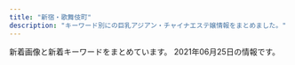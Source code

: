 ```yaml
---
title: "新宿・歌舞伎町"
description: "キーワード別にの巨乳アジアン・チャイナエステ嬢情報をまとめました。"
---
```


新着画像と新着キーワードをまとめています。
2021年06月25日の情報です。

<DmmAffiliateIns />
<KeywordTable
  shops={
    [
    {
        "keywords": {},
        "station": "\u897f\u6b66\u65b0\u5bbf\u99c5\u5317\u53e3",
        "url": "http://genkimorimori.este88.com/",
        "name": "\u5143\u6c17\u30e2\u30ea\u30e2\u30ea",
        "img_links": [
            "http://genkimorimori.este88.com/images/kixyoko1.jpg",
            "http://genkimorimori.este88.com/gals/koko1.jpg",
            "http://genkimorimori.este88.com/gals/nnana1.jpg",
            "http://genkimorimori.este88.com/images/momo1.jpg",
            "http://genkimorimori.este88.com/images/r04.jpg",
            "http://genkimorimori.este88.com/img/kaori1.jpg",
            "http://genkimorimori.este88.com/img/mika1.jpg",
            "http://genkimorimori.este88.com/img/koyuki1.jpg",
            "http://genkimorimori.este88.com/gals/risa1.jpg",
            "http://genkimorimori.este88.com/images/r01.jpg",
            "http://genkimorimori.este88.com/images/kaori1.jpg",
            "http://genkimorimori.este88.com/images/r02.jpg",
            "http://genkimorimori.este88.com/img/kixyoko1.jpg",
            "http://genkimorimori.este88.com/img/momo1.jpg",
            "http://genkimorimori.este88.com/gals/sayuri1.jpg",
            "http://genkimorimori.este88.com/images/koyuki1.jpg",
            "http://genkimorimori.este88.com/images/mika1.jpg",
            "http://genkimorimori.este88.com/images/ph1.jpg"
        ]
    },
    {
        "url": "http://hi-msg.com/koyuki/",
        "name": "KOYUKI",
        "station": "JR\u65b0\u5bbf\u99c5\u6771\u53e3",
        "img_links": [
            "http://hi-msg.com/koyuki/img/english-t1.png",
            "http://hi-msg.com/koyuki/img/p-9.jpg",
            "http://hi-msg.com/koyuki/img/kanban4.jpg",
            "http://hi-msg.com/koyuki/img/p-11.jpg",
            "http://hi-msg.com/koyuki/img/head.png",
            "http://hi-msg.com/koyuki/img/botton.png",
            "http://hi-msg.com/koyuki/img/p-7.jpg",
            "http://hi-msg.com/koyuki/img/tel.png",
            "http://hi-msg.com/koyuki/img/p-1.jpg",
            "http://hi-msg.com/koyuki/img/p-2-1.jpg",
            "http://hi-msg.com/koyuki/img/p-7-1.jpg",
            "http://hi-msg.com/koyuki/img/t-3.png",
            "http://hi-msg.com/koyuki/img/p-3-1.jpg",
            "http://hi-msg.com/koyuki/img/p-5.jpg",
            "http://hi-msg.com/koyuki/img/tit.png",
            "http://hi-msg.com/koyuki/img/p-10.jpg",
            "http://hi-msg.com/koyuki/img/p-0.jpg",
            "http://hi-msg.com/koyuki/img/p-3.jpg",
            "http://hi-msg.com/koyuki/img/kanban4s.jpg",
            "http://hi-msg.com/koyuki/img/p-4.jpg",
            "http://hi-msg.com/koyuki/img/p-6.jpg",
            "http://hi-msg.com/koyuki/img/english-t6.png",
            "http://hi-msg.com/koyuki/img/english-t2.png",
            "http://hi-msg.com/koyuki/img/english-t3.png",
            "http://hi-msg.com/koyuki/img/t-1.png",
            "http://hi-msg.com/koyuki/img/card.png",
            "http://hi-msg.com/koyuki/img/p-8-1.jpg",
            "http://hi-msg.com/koyuki/img/p-4-1.jpg",
            "http://hi-msg.com/koyuki/img/newstback.png",
            "http://hi-msg.com/koyuki/img/p-2.jpg",
            "http://hi-msg.com/koyuki/img/re.png",
            "http://hi-msg.com/koyuki/img/p-6-1.jpg",
            "http://hi-msg.com/koyuki/img/p-8.jpg",
            "http://hi-msg.com/koyuki/img/english-t4.png",
            "http://hi-msg.com/koyuki/img/english-t5.png",
            "http://hi-msg.com/koyuki/img/card-english.png",
            "http://hi-msg.com/koyuki/img/t-2.png"
        ],
        "keywords": {
            "C": 8
        }
    },
    {
        "url": "http://www.yuuka.info/",
        "img_links": [
            "http://www.yuuka.info/images/rec1.jpg",
            "http://www.yuuka.info/images/staff_t.jpg",
            "http://www.yuuka.info/images/sys.jpg",
            "http://www.yuuka.info/images/tel.jpg",
            "http://www.yuuka.info/img/sayaka1.jpg",
            "http://www.yuuka.info/images/4.jpg",
            "http://www.yuuka.info/images/interior_t.jpg",
            "http://www.yuuka.info/images/ta.jpg",
            "http://www.yuuka.info/images/int2.jpg",
            "http://www.yuuka.info/images/3.jpg",
            "http://www.yuuka.info/images/up.png",
            "http://www.yuuka.info/images/int1.jpg",
            "http://www.yuuka.info/images/1.jpg",
            "http://www.yuuka.info/images/2.jpg",
            "http://www.yuuka.info/img/momo1.jpg",
            "http://www.yuuka.info/img/miyu1.jpg",
            "http://www.yuuka.info/images/news.jpg",
            "http://www.yuuka.info/images/mobile.jpg",
            "http://www.yuuka.info/images/rec2.jpg",
            "http://www.yuuka.info/img/rina1.jpg",
            "http://www.yuuka.info/images/head.jpg"
        ],
        "name": "\u7652\u83ef \u3086\u3046\u304b",
        "station": "JR\u65b0\u5bbf\u99c5\u6771\u53e3",
        "keywords": {}
    },
    {
        "img_links": [
            "http://fairy-girl.work/images/int1.jpg",
            "http://fairy-girl.work/staff/kiki.jpg",
            "http://fairy-girl.work/images/5.jpg",
            "http://fairy-girl.work/img/kiki1.jpg",
            "http://fairy-girl.work/staff/rika.jpg",
            "http://fairy-girl.work/img/eri2.jpg",
            "http://fairy-girl.work/img/kana1.jpg",
            "http://fairy-girl.work/images/sys3.jpg",
            "http://fairy-girl.work/staff/hitomi.jpg",
            "http://fairy-girl.work/img/hitomi1.jpg",
            "http://fairy-girl.work/images/line.png",
            "http://fairy-girl.work/images/8.jpg",
            "http://fairy-girl.work/images/sys2.jpg",
            "http://fairy-girl.work/img/rika1.jpg",
            "http://fairy-girl.work/images/tr.jpg",
            "http://fairy-girl.work/img/misa1.jpg",
            "http://fairy-girl.work/images/ac1.jpg",
            "http://fairy-girl.work/images/6.jpg",
            "http://fairy-girl.work/staff/kana.jpg",
            "http://fairy-girl.work/staff/yuki.jpg",
            "http://fairy-girl.work/images/staff_t.jpg",
            "http://fairy-girl.work/images/2.jpg",
            "http://fairy-girl.work/images/interior_t.jpg",
            "http://fairy-girl.work/img/rara1.jpg",
            "http://fairy-girl.work/images/9.jpg",
            "http://fairy-girl.work/img/rina1.jpg",
            "http://fairy-girl.work/images/sys4.jpg",
            "http://fairy-girl.work/images/int2.jpg",
            "http://fairy-girl.work/img/kiki2.jpg",
            "http://fairy-girl.work/images/ac2.jpg",
            "http://fairy-girl.work/images/sys1.jpg",
            "http://fairy-girl.work/images/11.jpg",
            "http://fairy-girl.work/staff/yuyu.jpg",
            "http://fairy-girl.work/staff/rara.jpg",
            "http://fairy-girl.work/images/7.jpg",
            "http://fairy-girl.work/staff/rina.jpg",
            "http://fairy-girl.work/images/3.jpg",
            "http://fairy-girl.work/img/yuyu1.jpg",
            "http://fairy-girl.work/images/10.jpg",
            "http://fairy-girl.work/staff/mari.jpg",
            "http://fairy-girl.work/staff/misa.jpg",
            "http://fairy-girl.work/images/bana0404_4.png",
            "http://fairy-girl.work/images/sys5.jpg",
            "http://fairy-girl.work/img/eri1.jpg",
            "http://fairy-girl.work/images/news.jpg",
            "http://fairy-girl.work/images/1.jpg",
            "http://fairy-girl.work/images/12.jpg",
            "http://fairy-girl.work/img/yuki1.jpg",
            "http://fairy-girl.work/images/mobile.jpg",
            "http://fairy-girl.work/staff/eri.jpg",
            "http://fairy-girl.work/img/mari1.jpg"
        ],
        "station": "JR\u65b0\u5bbf\u99c5\u897f\u53e3",
        "name": "Fairy Girl",
        "url": "http://fairy-girl.work/",
        "keywords": {}
    },
    {
        "station": "JR\u65b0\u5bbf\u99c5\u6771\u53e3",
        "img_links": [
            "http://relaxia.work/images/link_nav06.jpg",
            "http://relaxia.work/images/info1.jpg",
            "http://relaxia.work/images/info3.jpg",
            "http://relaxia.work/images/info2.jpg",
            "http://relaxia.work/images/link_nav01.jpg",
            "http://relaxia.work/images/sp_top.jpg",
            "http://relaxia.work/images/top.png",
            "http://relaxia.work/images/side_link.jpg",
            "http://relaxia.work/images/link_nav04.jpg",
            "http://relaxia.work/images/note.jpg",
            "http://relaxia.work/images/link_nav02.jpg",
            "http://relaxia.work/images/side_tel.jpg",
            "http://relaxia.work/images/link_nav05.jpg",
            "http://relaxia.work/images/ico01.png",
            "http://relaxia.work/images/top_slider01.jpg",
            "http://relaxia.work/img/haru1.jpg",
            "http://relaxia.work/img/yuki1.jpg",
            "http://relaxia.work/images/side_mobile.jpg",
            "http://relaxia.work/images/link_nav03.jpg",
            "http://relaxia.work/img/sizuka1.jpg"
        ],
        "name": "\u30ea\u30e9\u30af\u30b7\u30a2\u30fc",
        "keywords": {},
        "url": "http://relaxia.work/"
    },
    {
        "url": "http://aroma-massage.red/",
        "img_links": [
            "http://aroma-massage.red/images/cg01.jpg",
            "http://aroma-massage.red/images/cg06.jpg",
            "http://aroma-massage.red/images/cg05.jpg",
            "http://aroma-massage.red/images/acc1.jpg",
            "http://aroma-massage.red/images/img-link.jpg",
            "http://aroma-massage.red/images/kan.jpg",
            "http://aroma-massage.red/images/ttl-pickup.png",
            "http://aroma-massage.red/images/img-header-mainvisual01t.jpg",
            "http://aroma-massage.red/images/cg02.jpg",
            "http://aroma-massage.red/images/img-header-mainvisual01.jpg",
            "http://aroma-massage.red/images/img-linkt.jpg",
            "http://aroma-massage.red/images/bnr-campaign01.jpg",
            "http://aroma-massage.red/images/txt-header-storeinfo.png",
            "http://aroma-massage.red/images/img-therapistt.jpg",
            "http://aroma-massage.red/images/ttl-qrt.png",
            "http://aroma-massage.red/images/ttl-pickupt.png",
            "http://aroma-massage.red/images/ttl-conceptt.png",
            "http://aroma-massage.red/images/ttl-concept.png",
            "http://aroma-massage.red/images/qr.jpg",
            "http://aroma-massage.red/images/ttl-concept2t.png",
            "http://aroma-massage.red/images/cg03.jpg",
            "http://aroma-massage.red/images/ttl-therapist.png",
            "http://aroma-massage.red/images/txt-header-phone.png",
            "http://aroma-massage.red/images/ttl-informationt.png",
            "http://aroma-massage.red/images/ttl-link.png",
            "http://aroma-massage.red/images/ttl-qrf.png",
            "http://aroma-massage.red/images/bg-image-consept.png",
            "http://aroma-massage.red/images/txt-header-phonet.png",
            "http://aroma-massage.red/images/bg-image-consept02.png",
            "http://aroma-massage.red/images/img-therapist.jpg",
            "http://aroma-massage.red/images/acc.jpg",
            "http://aroma-massage.red/images/ttl-concept2.png",
            "http://aroma-massage.red/images/bnr-sp-campaign01.jpg",
            "http://aroma-massage.red/images/txt-footer-copyright.png",
            "http://aroma-massage.red/images/ttl-qr.png",
            "http://aroma-massage.red/images/ttl-information.png"
        ],
        "name": "\u30c6\u30bb\u30e9-Tethera-",
        "station": "JR\u65b0\u5bbf\u99c5\u6771\u53e3",
        "keywords": {
            "D": 20
        }
    },
    {
        "url": "http://crystal-est.net/",
        "keywords": {
            "C": 2
        },
        "station": "JR\u65b0\u5bbf\u99c5\u6771\u53e3",
        "img_links": [
            "http://crystal-est.net/uploads/crystal/2017/03/bnr_side_042.png",
            "http://crystal-est.net/uploads/crystal/2020/12/img_6830.jpg",
            "http://crystal-est.net/uploads/crystal/images/no-photo.jpg",
            "http://ruby-es.com/uploads/rubyes/2017/02/img_info_06.png",
            "http://crystal-est.net/uploads/crystal/2017/03/btn_top_02.png",
            "http://crystal-est.net/uploads/crystal/2017/03/btn_top_01.png",
            "http://crystal-est.net/uploads/crystal/2017/02/ameba.jpg",
            "http://crystal-est.net/uploads/crystal/images/icon_flower.png",
            "http://ruby-es.com/uploads/rubyes/2017/02/img_info_05.png",
            "http://ruby-es.com/uploads/rubyes/2017/02/img_info_04.png",
            "http://crystal-est.net/uploads/crystal/images/xing.png",
            "http://crystal-est.net/uploads/crystal/2018/07/wechatimg31.jpeg",
            "http://crystal-est.net/uploads/crystal/images/subvisual_staff.png",
            "http://crystal-est.net/uploads/crystal/2020/12/img_6902.jpg",
            "http://crystal-est.net/uploads/crystal/2020/11/tel.jpg",
            "http://crystal-est.net/uploads/crystal/2017/03/subvisual_qa.png",
            "http://crystal-est.net/uploads/crystal/2018/05/mayu1.jpeg",
            "http://ruby-es.com/uploads/rubyes/2017/02/img_info_02.png",
            "http://crystal-est.net/uploads/crystal/2017/03/bnr_side_032.png",
            "http://crystal-est.net/uploads/crystal/2017/04/line2.png",
            "http://crystal-est.net/uploads/crystal/2017/04/leftmovie.png",
            "http://crystal-est.net/uploads/crystal/2018/05/webwxgetmsgimg.jpeg",
            "http://crystal-est.net/uploads/crystal/2017/03/subvisual_info.png",
            "http://crystal-est.net/uploads/crystal/2017/03/subvisual_reserve.png",
            "http://crystal-est.net/uploads/crystal/2017/03/ruby6.png",
            "http://crystal-est.net/uploads/crystal/2018/08/wechatimg49.jpeg",
            "http://crystal-est.net/uploads/crystal/2017/04/web.png",
            "http://crystal-est.net/uploads/crystal/2018/07/wechatimg26.jpeg",
            "http://crystal-est.net/uploads/crystal/2017/03/bnr_side_credit1.png",
            "http://crystal-est.net/uploads/crystal/images/p01.png",
            "http://crystal-est.net/uploads/crystal/2017/03/subvisual_contact.png",
            "http://crystal-est.net/uploads/crystal/2017/02/wifi.jpg",
            "http://ruby-es.com/uploads/rubyes/2017/02/img_info_03.png",
            "http://crystal-est.net/uploads/crystal/2017/03/subvisual_enquete1.png",
            "http://crystal-est.net/uploads/crystal/2017/03/bnr_side_052.png",
            "http://crystal-est.net/uploads/crystal/2018/07/wechatimg30.jpeg",
            "http://crystal-est.net/uploads/crystal/2018/08/wechatimg51.jpeg",
            "http://crystal-est.net/uploads/crystal/2017/03/subvisual_link.png",
            "http://crystal-est.net/uploads/crystal/2017/03/icon_flower.png",
            "http://crystal-est.net/uploads/crystal/2017/03/subvisual_magazine1.png",
            "http://ruby-es.com/uploads/rubyes/2017/02/img_info_01.png",
            "http://crystal-est.net/uploads/crystal/2017/04/bnr_side_01.png",
            "http://crystal-est.net/uploads/crystal/2017/03/btn_top_03.png",
            "http://crystal-est.net/uploads/crystal/2017/03/treatment2.png",
            "http://crystal-est.net/uploads/crystal/2018/07/wechatimg125.jpeg"
        ],
        "name": "\u30af\u30ea\u30b9\u30bf\u30eb"
    },
    {
        "name": "\u30d4\u30e5\u30a2\u30ea\u30be\u30fc\u30c8II",
        "img_links": [],
        "keywords": {},
        "url": "http://pure-resort.tyo.cm/",
        "station": "JR\u65b0\u5bbf\u99c5\u6771\u53e3"
    },
    {
        "station": "JR\u65b0\u5bbf\u99c5\u6771\u53e3\u30fb\u6b4c\u821e\u4f0e\u753a",
        "url": "https://www.hagoromo.tokyo/",
        "img_links": [
            "https://static.wixstatic.com/media/1f1430_f4c9cbbcc36c44f1a8be8eb3138b0b46~mv2.jpg",
            "https://static.wixstatic.com/media/1f1430_8e7ae52f03b14e31be6ff7b1038f2896~mv2.jpg",
            "https://static.wixstatic.com/media/1f1430_890ca68d29e04e7a8c96e4198a653ed3~mv2.jpg",
            "https://static.wixstatic.com/media/1f1430_d824a82ebc40424facf31978d80b293b~mv2.png",
            "https://static.wixstatic.com/media/1f1430_4ef445c14af547ffb085a4c73252e22c~mv2.jpg",
            "https://static.wixstatic.com/media/1f1430_4b2c5243bdbe40858057386a16dce231~mv2.png",
            "https://static.wixstatic.com/media/1f1430_c12fa837f18643e8a167f283f823ecd9~mv2.jpg",
            "https://static.wixstatic.com/media/1f1430_0ea86bd4429f44fa96f0a1277a1c2d6e~mv2.jpg",
            "https://static.wixstatic.com/media/1f1430_e11d2a49cf1a4130a10a3e09053a46fc~mv2.png",
            "https://static.wixstatic.com/media/1f1430_184f66b9eb914c26b47be78d54152284~mv2.jpg",
            "https://static.wixstatic.com/media/1f1430_d26df1a13af049c9a7afeac5e58c5323~mv2.jpg",
            "https://static.wixstatic.com/media/1f1430_c48456140f404f1eb9a47dfd01d1d032~mv2.jpg",
            "https://static.wixstatic.com/media/1f1430_2511e8409a39492bab1eeffd58a5eb1f~mv2.jpg",
            "https://static.wixstatic.com/media/1f1430_7ff5719c25b243d18c7fb6db890677f9~mv2.jpg",
            "https://static.wixstatic.com/media/1f1430_5b6db55133674387b978465361d1f5af~mv2.jpg",
            "https://static.wixstatic.com/media/1f1430_04f93cdec45f4c4e8d0fa69dc26b3e38~mv2.jpg",
            "https://static.wixstatic.com/media/1f1430_704c1cfac22b4288a4aaa588c496ab40~mv2.jpg",
            "https://static.wixstatic.com/media/1f1430_f16ba939f42f47d688a43ba736f9d100~mv2.jpg",
            "https://static.wixstatic.com/media/1f1430_e5113a1a86b8410db0438745823a2d2c~mv2.png",
            "https://static.wixstatic.com/media/1f1430_c572ee153c0c46e096e6301fe82e2f11~mv2.jpg",
            "https://static.wixstatic.com/media/1f1430_b6622178bf9c45a68912520b4b2de175~mv2.png",
            "https://static.wixstatic.com/media/1f1430_d0a7ae614e0b423886aa6d1beca9a87a~mv2.jpg",
            "https://static.wixstatic.com/media/1f1430_27c850c6656448c68b705e2a69f8d3e0~mv2.png"
        ],
        "keywords": {},
        "name": "\u7fbd\u8863\uff5e\u306f\u3054\u308d\u3082\uff5e"
    },
    {
        "url": "http://www.night.ne.jp/tokyo/gyoen/",
        "keywords": {},
        "name": "\u5fa1\u82d1 -\u304e\u3087\u3048\u3093-",
        "station": "\u65b0\u5bbf\u5fa1\u82d1\u524d\u99c53\u756a\u51fa\u53e3",
        "img_links": [
            "http://www.night.ne.jp/tokyo/gyoen/img/index.jpg",
            "http://www.night.ne.jp/nightnet/img/5.jpg",
            "http://www.night.ne.jp/nightnet/img/6.jpg",
            "http://www.night.ne.jp/nightnet/img/9.jpg",
            "http://www.night.ne.jp/tokyo/gyoen/img/qr_code.jpg",
            "http://www.night.ne.jp/tokyo/gyoen/img/index_top.jpg",
            "http://www.night.ne.jp/nightnet/img/4.jpg",
            "http://www.night.ne.jp/nightnet/img/17.jpg",
            "http://www.night.ne.jp/tokyo/gyoen/img/skill_1.jpg",
            "http://www.night.ne.jp/nightnet/img/16.jpg",
            "http://www.night.ne.jp/tokyo/gyoen/img/skill_3.jpg",
            "http://www.night.ne.jp/tokyo/gyoen/img/view_3.jpg",
            "http://www.night.ne.jp/nightnet/img/14.jpg",
            "http://www.night.ne.jp/nightnet/img/13.jpg",
            "http://www.night.ne.jp/nightnet/img/2.jpg",
            "http://www.night.ne.jp/nightnet/img/11.jpg",
            "http://www.night.ne.jp/nightnet/img/3.jpg",
            "http://www.night.ne.jp/_format/W/img/whats_skill.jpg",
            "http://www.night.ne.jp/nightnet/img/8.jpg",
            "http://www.night.ne.jp/nightnet/img/10.jpg",
            "http://www.night.ne.jp/tokyo/gyoen/img/view_1.jpg",
            "http://www.night.ne.jp/_format/W/img/index_enter_1.jpg",
            "http://www.night.ne.jp/tokyo/gyoen/img/view_4.jpg",
            "http://www.night.ne.jp/tokyo/gyoen/img/index_view.jpg",
            "http://www.night.ne.jp/nightnet/img/12a.jpg",
            "http://www.night.ne.jp/nightnet/img/15.jpg",
            "http://www.night.ne.jp/tokyo/gyoen/img/view_2.jpg",
            "http://www.night.ne.jp/_format/W/img/whats_news.jpg",
            "http://www.night.ne.jp/_format/W/img/whats_view.jpg",
            "http://www.night.ne.jp/tokyo/gyoen/img/index_skill.jpg",
            "http://www.night.ne.jp/nightnet/img/1.jpg",
            "http://www.night.ne.jp/tokyo/gyoen/img/skill_2.jpg",
            "http://www.night.ne.jp/nightnet/img/7.jpg"
        ]
    },
    {
        "img_links": [
            "http://in-esthe.com/relair/img/card-english.png",
            "http://in-esthe.com/relair/img/fla1.png",
            "http://in-esthe.com/relair/img/kanban4.jpg",
            "http://in-esthe.com/relair/img/p-3.jpg",
            "http://in-esthe.com/relair/img/p-1-1.jpg",
            "http://in-esthe.com/relair/img/twitter.png",
            "http://in-esthe.com/relair/img/english-t2.png",
            "http://in-esthe.com/relair/img/t-1.png",
            "http://in-esthe.com/relair/img/p-8.jpg",
            "http://in-esthe.com/relair/img/re.png",
            "http://in-esthe.com/relair/img/fla.png",
            "http://in-esthe.com/relair/img/newstback.png",
            "http://in-esthe.com/relair/img/head.png",
            "http://in-esthe.com/relair/img/p-0.jpg",
            "http://in-esthe.com/relair/img/p-1.jpg",
            "http://in-esthe.com/relair/img/english-t6.png",
            "http://in-esthe.com/relair/img/english-t3.png",
            "http://in-esthe.com/relair/img/english-t1.png",
            "http://in-esthe.com/relair/img/p-3-1.jpg",
            "http://in-esthe.com/relair/img/p-9.jpg",
            "http://in-esthe.com/relair/img/english-t5.png",
            "http://in-esthe.com/relair/img/botton.png",
            "http://in-esthe.com/relair/img/p-7.jpg",
            "http://in-esthe.com/relair/img/t-3.png",
            "http://in-esthe.com/relair/img/s-1.jpg",
            "http://in-esthe.com/relair/img/t-2.png",
            "http://in-esthe.com/relair/img/p-2.jpg",
            "http://in-esthe.com/relair/img/tel.png",
            "http://in-esthe.com/relair/img/english-t4.png",
            "http://in-esthe.com/relair/img/fla2.png"
        ],
        "name": "RELAIR \uff5e\u30ea\u30ec\u30a2\uff5e",
        "station": "\u65b0\u5bbf\u897f\u53e3\u99c5D5\u51fa\u53e3",
        "keywords": {
            "C": 8
        },
        "url": "http://in-esthe.com/relair/"
    },
    {
        "img_links": [
            "http://aes-aroma.com/staff/kaori/01.jpg",
            "http://aes-aroma.com/staff/ai/01.jpg",
            "http://aes-aroma.com/img/ttl_mobile.png",
            "http://aes-aroma.com/staff/mimi/01.jpg",
            "http://aes-aroma.com/staff/miki/01.jpg",
            "http://aes-aroma.com/staff/yoko/01.jpg",
            "http://aes-aroma.com/staff/koko/01.jpg",
            "http://aes-aroma.com/pic/head.png",
            "http://aes-aroma.com/img/ttl_rec.png",
            "http://aes-aroma.com/staff/megumi/01.jpg",
            "http://aes-aroma.com/i/files/homeimg.jpg",
            "http://aes-aroma.com/img/ttl_tnew.png",
            "http://aes-aroma.com/staff/yuri/01.jpg",
            "http://aes-aroma.com/staff/yoko/02.jpg",
            "http://aes-aroma.com/img/ttl_staff.png",
            "http://aes-aroma.com/staff/nana/01.jpg",
            "http://aes-aroma.com/img/ttl_pickup.png"
        ],
        "station": "JR\u65b0\u5bbf\u99c5\u5357\u53e3",
        "name": "\u7652\u3057\u306e\u5bbf",
        "url": "http://aes-aroma.com/",
        "keywords": {
            "C": 18
        }
    },
    {
        "img_links": [
            "https://mens-esthe.xyz/room/room-l5.jpg",
            "https://mens-esthe.xyz/room/room-l8.jpg",
            "https://inage-mensesthe.com/icon/line.png",
            "https://inage-mensesthe.com/link/relaku_salon.jpg",
            "https://mens-esthe.xyz/icon/yelp.png",
            "https://mens-esthe.xyz/staff/moe-s1.jpg",
            "https://mens-esthe.xyz/room/room-l4.jpg",
            "https://inage-mensesthe.com/icon/facebook.png",
            "https://mens-esthe.xyz/shinjuku/2021/06/11/4942043_0.jpg",
            "https://mens-esthe.xyz/room/room-l1.jpg",
            "https://mens-esthe.xyz/images/main1.jpg",
            "https://mens-esthe.xyz/room/room-l7.jpg",
            "https://mens-esthe.xyz/icon/line.png",
            "https://mens-esthe.xyz/icon/twitter.png",
            "https://mens-esthe.xyz/images/main-sp.jpg",
            "https://mens-esthe.xyz/staff/kana-l2.jpg",
            "https://mens-esthe.xyz/images/esthe3.jpg",
            "https://mens-esthe.xyz/staff/kana-s1.jpg",
            "https://mens-esthe.xyz/staff/moe-l1.jpg",
            "https://mens-esthe.xyz/footer/footer-staff.png",
            "https://mens-esthe.xyz/images/esthe2.jpg",
            "https://mens-esthe.xyz/room/room-l2.jpg",
            "https://inage-mensesthe.com/icon/yelp.png",
            "https://mens-esthe.xyz/staff/yuuka-l2.jpg",
            "https://mens-esthe.xyz/images/esthe1.jpg",
            "https://mens-esthe.xyz/staff/kana-s2.jpg",
            "https://mens-esthe.xyz/staff/kana-l1.jpg",
            "https://mens-esthe.xyz/staff/yuuka-l1.jpg",
            "https://mens-esthe.xyz/images/header3.png",
            "https://mens-esthe.xyz/staff/eri-s2.jpg",
            "https://mens-esthe.xyz/images/esthe4.jpg",
            "https://mens-esthe.xyz/staff/yuuka-s2.jpg",
            "https://mens-esthe.xyz/staff/eri-s1.jpg",
            "https://mens-esthe.xyz/images/clear.png",
            "https://mens-esthe.xyz/footer/footer-line.png",
            "https://mens-esthe.xyz/footer/footer-tel.png",
            "https://mens-esthe.xyz/staff/eri-l2.jpg",
            "https://mens-esthe.xyz/room/room-l6.jpg",
            "https://mens-esthe.xyz/images/qrcode.png",
            "https://mens-esthe.xyz/staff/eri-l1.jpg",
            "https://mens-esthe.xyz/staff/yuuka-s1.jpg",
            "https://inage-mensesthe.com/icon/twitter.png",
            "https://mens-esthe.xyz/icon/facebook.png",
            "https://mens-esthe.xyz/room/room-l3.jpg"
        ],
        "station": "JR\u65b0\u5bbf\u99c5\u6771\u5357\u53e3",
        "name": "\u30b8\u30e5\u30ea\u30a2\u30f3",
        "url": "https://mens-esthe.xyz/",
        "keywords": {
            "F": 5,
            "D": 10,
            "86": 10,
            "95": 5,
            "84": 5
        }
    },
    {
        "img_links": [
            "http://clear-es.net/images/index_13.jpg",
            "http://clear-es.net/images/index_20.jpg",
            "http://clear-es.net/images/index_26.jpg",
            "http://clear-es.net/images/girls_03.jpg",
            "http://clear-es.net/images/index_01.jpg",
            "http://clear-es.net/images/index_21.jpg",
            "http://clear-es.net/images/index_12.jpg",
            "http://clear-es.net/yamituki-n/uploads/images/emi3.jpg",
            "http://clear-es.net/images/index_17.jpg",
            "http://clear-es.net/images/koko_1.jpg",
            "http://clear-es.net/uploads/d1dd85f8fb55d0e70a55a6dafa8ff601.jpg",
            "http://clear-es.net/images/index_03.jpg",
            "http://clear-es.net/uploads/c1f6d0346f5cb109ac62c21a58c7deff.jpg",
            "http://clear-es.net/images/index_06.jpg",
            "http://clear-es.net/images/index_09.jpg",
            "http://clear-es.net/uploads/cec0ed392fe00d8e3ff867c0625809e6.jpg",
            "http://clear-es.net/images/girls_11.jpg",
            "http://clear-es.net/images/index_07.jpg",
            "http://clear-es.net/yamituki-n/uploads/images/mimi-01s.jpg",
            "http://clear-es.net/images/girls_13.jpg",
            "http://clear-es.net/images/index_24.jpg",
            "http://clear-es.net/images/index_08.jpg",
            "http://clear-es.net/yamituki-n/uploads/images/rika55ss.jpg",
            "http://clear-es.net/images/service_11.jpg",
            "http://clear-es.net/images/index_18.jpg",
            "http://clear-es.net/uploads/f426bd85a8f6a9eac87e55b2d44c4bd5.jpg",
            "http://clear-es.net/images/index_05.jpg",
            "http://clear-es.net/yamituki-n/uploads/images/mika03s.jpg",
            "http://clear-es.net/images/index_28.jpg",
            "http://clear-es.net/images/index_28_01.jpg",
            "http://clear-es.net/yamituki-n/uploads/images/rena02.jpg",
            "http://clear-es.net/images/gallery_11.jpg",
            "http://clear-es.net/images/index_15.jpg",
            "http://clear-es.net/images/index_02.jpg",
            "http://clear-es.net/images/index_27.jpg",
            "http://clear-es.net/yamituki-n/uploads/images/satomi21.jpg",
            "http://clear-es.net/my_work/images/pic1.png",
            "http://clear-es.net/yamituki-n/uploads/images/mmexport1576417470781.jpg",
            "http://clear-es.net/uploads/2aa97908694153fb149943f0b8445352.jpg",
            "http://clear-es.net/uploads/22c8968348a9acc2dfc9ab0aecb09c27.jpg",
            "http://clear-es.net/images/index_04.jpg",
            "http://clear-es.net/images/index_25.jpg",
            "http://clear-es.net/images/index_23.jpg",
            "http://clear-es.net/yamituki-n/uploads/images/rena01.jpg",
            "http://clear-es.net/images/index_19.jpg",
            "http://clear-es.net/uploads/10299154955d10c3b815a5638a35a934.jpg",
            "http://clear-es.net/yamituki-n/uploads/images/yui01.jpg",
            "http://clear-es.net/images/index_11.jpg",
            "http://clear-es.net/uploads/a62d7f24a5b9a4fd5aeef678eb24ef4b.jpg",
            "http://clear-es.net/images/index_14.jpg",
            "http://clear-es.net/uploads/f73e8f67358edf8e94cf35d345a7af08.jpg",
            "http://clear-es.net/images/index_10.jpg",
            "http://clear-es.net/yamituki-n/uploads/images/satomi2.jpg",
            "http://clear-es.net/yamituki-n/uploads/images/juri01s.jpg",
            "http://clear-es.net/uploads/97eb17743f96fd7f0551aab0bedd5e6f.jpg",
            "http://clear-es.net/uploads/09bdd5637edec4bfa3d47a7e9874640b.jpg",
            "http://clear-es.net/uploads/0141717ce8be90c90f41c0c8eb5c92fe.jpg",
            "http://clear-es.net/uploads/c8a6186524d872100cc89c100d1f3728.jpg"
        ],
        "station": "\u897f\u6b66\u65b0\u5bbf\u99c5\u5317\u53e3",
        "url": "http://clear-es.net/",
        "keywords": {
            "87": 2,
            "88": 4,
            "89": 1,
            "86": 4,
            "F": 1,
            "C": 3,
            "90": 1,
            "D": 8
        },
        "name": "CLEAR-\u30af\u30ea\u30a2-"
    },
    {
        "img_links": [
            "https://shinjuku-mensesthe.com/link/mens-esthe.png",
            "https://shinjuku-mensesthe.com/staff/hikaru-s1.jpg",
            "https://shinjuku-mensesthe.com/staff/arisa-s1.jpg",
            "https://shinjuku-mensesthe.com/massage/2020/09/14/hana-s1.jpg",
            "https://shinjuku-mensesthe.com/button/home.png",
            "https://shinjuku-mensesthe.com/icon/line.png",
            "https://shinjuku-mensesthe.com/icon/twitter.png",
            "https://shinjuku-mensesthe.com/button/blog.png",
            "https://shinjuku-mensesthe.com/massage/2020/08/16/riri-s1.jpg",
            "https://shinjuku-mensesthe.com/images/main-small.jpg",
            "https://shinjuku-mensesthe.com/staff/arisa-l1.jpg",
            "https://shinjuku-mensesthe.com/staff/yuki-l1.jpg",
            "https://shinjuku-mensesthe.com/images/main-sp.jpg",
            "https://shinjuku-mensesthe.com/menu/staff.png",
            "https://shinjuku-mensesthe.com/massage/2020/07/31/covit19.jpg",
            "https://shinjuku-mensesthe.com/staff/shiori-s1.jpg",
            "https://shinjuku-mensesthe.com/images/header3.png",
            "https://scdn.line-apps.com/n/line_add_friends/btn/ja.png",
            "https://shinjuku-mensesthe.com/button/staff.png",
            "https://shinjuku-mensesthe.com/images/top1.jpg",
            "https://shinjuku-mensesthe.com/menu/info.png",
            "https://shinjuku-mensesthe.com/staff/hikaru-l1.jpg",
            "https://shinjuku-mensesthe.com/icon/yelp.png",
            "https://shinjuku-mensesthe.com/room/room-l1.jpg",
            "https://shinjuku-mensesthe.com/staff/kana-s1.jpg",
            "https://shinjuku-mensesthe.com/menu/home.png",
            "https://shinjuku-mensesthe.com/images/top2.jpg",
            "https://shinjuku-mensesthe.com/staff/hana-s1.jpg",
            "https://shinjuku-mensesthe.com/massage/2020/10/21/risa-s1.jpg",
            "https://shinjuku-mensesthe.com/images/camp.png",
            "https://shinjuku-mensesthe.com/images/footer-r.png",
            "https://shinjuku-mensesthe.com/massage/2020/10/05/yuki-s1.jpg",
            "https://shinjuku-mensesthe.com/room/room-l3.jpg",
            "https://shinjuku-mensesthe.com/images/top3.jpg",
            "https://shinjuku-mensesthe.com/staff/kana-l1.jpg",
            "https://shinjuku-mensesthe.com/images/flower.png",
            "https://shinjuku-mensesthe.com/room/room-l4.jpg",
            "https://shinjuku-mensesthe.com/staff/seira-l1.jpg",
            "https://shinjuku-mensesthe.com/images/main-top.jpg",
            "https://shinjuku-mensesthe.com/room/room-l2.jpg",
            "https://shinjuku-mensesthe.com/images/clear.png",
            "https://shinjuku-mensesthe.com/staff/yuki-s1.jpg",
            "https://shinjuku-mensesthe.com/staff/hana-l1.jpg",
            "https://shinjuku-mensesthe.com/staff/seira-s1.jpg",
            "https://shinjuku-mensesthe.com/images/footer-l.png",
            "https://shinjuku-mensesthe.com/icon/facebook.png",
            "https://shinjuku-mensesthe.com/massage/2021/03/27/blog.jpg",
            "https://shinjuku-mensesthe.com/images/qrcode.png",
            "https://shinjuku-mensesthe.com/menu/blog.png"
        ],
        "station": "JR\u65b0\u5bbf\u99c5\u6771\u53e3",
        "name": "\u5915\u9727 \u3086\u3046\u304e\u308a",
        "url": "https://shinjuku-mensesthe.com/",
        "keywords": {}
    },
    {
        "name": "\u65b0\u5bbf\u6975\u4e0a\u30e1\u30f3\u30ba\u30a8\u30b9\u30c6",
        "url": "https://gokujo.iest.info/",
        "keywords": {},
        "img_links": [],
        "station": "JR\u65b0\u5bbf\u99c5"
    },
    {
        "keywords": {},
        "url": "http://www.yu-yu.work/",
        "name": "\u8679\u83ef \u3044\u308d\u306f",
        "station": "\u897f\u6b66\u65b0\u5bbf\u99c5\u5317\u53e3",
        "img_links": [
            "http://www.yu-yu.work/images/6.jpg",
            "http://www.yu-yu.work/img/miki1.jpg",
            "http://www.yu-yu.work/images/sys2.jpg",
            "http://www.yu-yu.work/images/b1.jpg",
            "http://www.yu-yu.work/staff/miki.jpg",
            "http://www.yu-yu.work/images/line.png",
            "http://www.yu-yu.work/images/news.jpg",
            "http://www.yu-yu.work/images/head.jpg",
            "http://www.yu-yu.work/img/yumi1.jpg",
            "http://www.yu-yu.work/images/info.jpg",
            "http://www.yu-yu.work/images/ac2.jpg",
            "http://www.yu-yu.work/images/sys1.jpg",
            "http://www.yu-yu.work/images/sys3.jpg",
            "http://www.yu-yu.work/images/interior_t.jpg",
            "http://www.yu-yu.work/img/misaki1.jpg",
            "http://www.yu-yu.work/images/mobile.jpg",
            "http://www.yu-yu.work/images/sys4.jpg",
            "http://www.yu-yu.work/images/b2.jpg",
            "http://www.yu-yu.work/images/int2.png",
            "http://www.yu-yu.work/images/staff_t.jpg",
            "http://www.yu-yu.work/img/nana1.jpg",
            "http://www.yu-yu.work/images/int1.png",
            "http://www.yu-yu.work/staff/misaki.jpg",
            "http://www.yu-yu.work/staff/yumi.jpg",
            "http://www.yu-yu.work/staff/nana.jpg",
            "http://www.yu-yu.work/images/5.jpg",
            "http://www.yu-yu.work/images/ac1.jpg",
            "http://www.yu-yu.work/images/7.jpg",
            "http://www.yu-yu.work/images/2.jpg"
        ]
    },
    {
        "img_links": [
            "http://sakura-relax.net/images/tel.png",
            "http://sakura-relax.net/link/menlog.jpg",
            "http://sakura-relax.net/images/cg04.jpg",
            "http://sakura-relax.net/images/cg07.jpg",
            "http://sakura-relax.net/images/cg03.jpg",
            "http://sakura-relax.net/images/cg06.jpg",
            "http://sakura-relax.net/images/top-img01.png",
            "http://sakura-relax.net/images/top-img02.png",
            "http://sakura-relax.net/images/kan.jpg",
            "http://sakura-relax.net/images/qrc.png"
        ],
        "name": "\u697d\u697d-\u30e9\u30af\u30e9\u30af-",
        "station": "\u65b0\u5bbf\u4e09\u4e01\u76ee\u99c5E1\u51fa\u53e3",
        "url": "http://sakura-relax.net/",
        "keywords": {
            "85": 4,
            "87": 8,
            "86": 4,
            "C": 8,
            "E": 8
        }
    },
    {
        "keywords": {
            "D": 3,
            "86": 2
        },
        "url": "http://ciretva.xyz/",
        "name": "\u4f73\u7e01 \uff5e\u304b\u3048\u3093\uff5e",
        "img_links": [
            "http://ciretva.xyz/picture/pick.jpg",
            "http://ciretva.xyz/picture/room4.jpg",
            "http://ciretva.xyz/picture/room3.jpg",
            "http://ciretva.xyz/picture/room1.jpg",
            "http://ciretva.xyz/picture/room2.jpg",
            "http://ciretva.xyz/uploads/201021/1-201021155932238.jpg",
            "http://ciretva.xyz/picture/news.jpg",
            "http://ciretva.xyz/uploads/201021/1-201021155T02L.jpg",
            "http://ciretva.xyz/picture/s_staff.png",
            "http://ciretva.xyz/uploads/201021/1-201021155925315.jpg",
            "http://ciretva.xyz/uploads/201021/1-201021155T9631.jpg",
            "http://ciretva.xyz/uploads/210601/1-2106011H615V5.jpg",
            "http://ciretva.xyz/uploads/210601/1-2106011H604649.jpg",
            "http://ciretva.xyz/picture/face_bj1.png",
            "http://ciretva.xyz/picture/top.jpg",
            "http://ciretva.xyz/picture/face.jpg"
        ],
        "station": "\u897f\u6b66\u65b0\u5bbf\u99c5\u5317\u53e3"
    },
    {
        "keywords": {
            "86": 16,
            "E": 8,
            "D": 6
        },
        "station": "JR\u65b0\u5bbf\u99c5\u897f\u53e3",
        "name": "sweet-\u30b9\u30a6\u30a3\u30fc\u30c8-",
        "img_links": [
            "http://sweety-est.tokyo/images/r3.jpg",
            "http://sweety-est.tokyo/images/a4.jpg",
            "http://sweety-est.tokyo/images/m1.jpg",
            "http://sweety-est.tokyo/images/r2.jpg",
            "http://sweety-est.tokyo/images/cg01.jpg",
            "http://sweety-est.tokyo/images/slider-img003.jpg",
            "http://sweety-est.tokyo/images/cg08.jpg",
            "http://sweety-est.tokyo/images/tit-sub1.jpg",
            "http://sweety-est.tokyo/images/cg06.jpg",
            "http://sweety-est.tokyo/images/cg03.jpg",
            "http://sweety-est.tokyo/images/kan.jpg",
            "http://sweety-est.tokyo/images/a1.jpg",
            "http://sweety-est.tokyo/images/tit-sub6.jpg",
            "http://sweety-est.tokyo/images/slider-img001.jpg",
            "http://sweety-est.tokyo/images/cg011.jpg",
            "http://sweety-est.tokyo/images/kan1.jpg",
            "http://sweety-est.tokyo/images/r6.jpg",
            "http://sweety-est.tokyo/images/tit-sub2.jpg",
            "http://sweety-est.tokyo/images/cg05.jpg",
            "http://sweety-est.tokyo/images/cg07.jpg",
            "http://sweety-est.tokyo/images/pp.jpg",
            "http://sweety-est.tokyo/images/tit-sub3.jpg",
            "http://sweety-est.tokyo/images/a8.jpg",
            "http://sweety-est.tokyo/images/m3.jpg",
            "http://sweety-est.tokyo/images/a2.jpg",
            "http://sweety-est.tokyo/images/m4.jpg",
            "http://sweety-est.tokyo/images/b-tel.png",
            "http://sweety-est.tokyo/images/qr.jpg",
            "http://sweety-est.tokyo/images/a5.jpg",
            "http://sweety-est.tokyo/images/a7.jpg",
            "http://sweety-est.tokyo/images/r5.jpg",
            "http://sweety-est.tokyo/images/b-online.png",
            "http://sweety-est.tokyo/images/r4.jpg",
            "http://sweety-est.tokyo/images/tit-sub4.jpg",
            "http://sweety-est.tokyo/images/sys.jpg",
            "http://sweety-est.tokyo/images/a6.jpg",
            "http://sweety-est.tokyo/images/slider-img002.jpg",
            "http://sweety-est.tokyo/images/m2.jpg",
            "http://sweety-est.tokyo/images/tit-sub5.jpg",
            "http://sweety-est.tokyo/images/a3.jpg",
            "http://sweety-est.tokyo/link/menlog.jpg",
            "http://sweety-est.tokyo/images/r1.jpg",
            "http://sweety-est.tokyo/images/cg04.jpg",
            "http://sweety-est.tokyo/images/cg02.jpg"
        ],
        "url": "http://sweety-est.tokyo/"
    },
    {
        "name": "\u6c17\u697d",
        "img_links": [
            "http://yurali.oks.bz/images/mobile.jpg",
            "http://yurali.oks.bz/images/room2.jpg",
            "http://yurali.oks.bz/images/s3.jpg",
            "http://yurali.oks.bz/images/s_new.png",
            "http://yurali.oks.bz/images/room3.jpg",
            "http://yurali.oks.bz/images/room4.jpg",
            "http://yurali.oks.bz/images/right.jpg",
            "http://yurali.oks.bz/images/line.jpg",
            "http://yurali.oks.bz/images/content.jpg",
            "http://yurali.oks.bz/images/room1.jpg",
            "http://yurali.oks.bz/images/acc4.jpg",
            "http://yurali.oks.bz/photos/sites/48/2021/03/2021033110254887.jpg",
            "http://yurali.oks.bz/photos/sites/48/2020/09/2020090809340917.jpg",
            "http://yurali.oks.bz/images/acc3.jpg",
            "http://yurali.oks.bz/images/s2.jpg",
            "http://yurali.oks.bz/images/s4.jpg",
            "http://yurali.oks.bz/images/top.jpg",
            "http://yurali.oks.bz/photos/sites/48/2020/09/2020090809341126.jpg",
            "http://yurali.oks.bz/photos/sites/48/2020/09/2020090809341490.jpg",
            "http://yurali.oks.bz/photos/sites/48/2021/03/2021033110254811.jpg",
            "http://yurali.oks.bz/images/acc2.jpg",
            "http://yurali.oks.bz/images/s1.jpg",
            "http://yurali.oks.bz/images/kanban.jpg",
            "http://yurali.oks.bz/images/acc1.jpg",
            "http://yurali.oks.bz/photos/sites/48/2020/06/2020063002493351.jpg"
        ],
        "station": "JR\u65b0\u5bbf\u99c5\u897f\u53e3",
        "url": "http://yurali.oks.bz/",
        "keywords": {
            "85": 10,
            "87": 10,
            "86": 10,
            "D": 20,
            "\u80f8": 1,
            "E": 10
        }
    }
]
}
/>
<DmmAffiliateScript />
